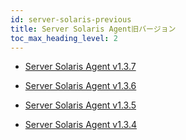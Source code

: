 ```yaml
---
id: server-solaris-previous
title: Server Solaris Agent旧バージョン
toc_max_heading_level: 2
---
```


* [Server Solaris Agent v1.3.7](server-solaris-1_3_7)

* [Server Solaris Agent v1.3.6](server-solaris-1_3_6)

* [Server Solaris Agent v1.3.5](server-solaris-1_3_5)

* [Server Solaris Agent v1.3.4](server-solaris-1_3_4)